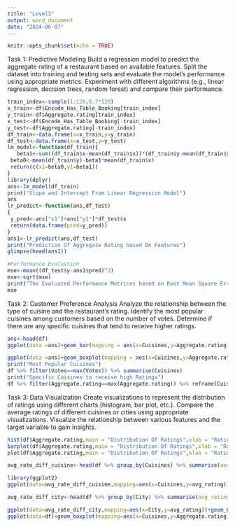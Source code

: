 ```yaml
---
title: "Level3"
output: word_document
date: "2024-06-07"
---
```


```r
knitr::opts_chunk$set(echo = TRUE)
```

Task 1: Predictive Modeling
Build a regression model to predict the
aggregate rating of a restaurant based on
available features.
Split the dataset into training and testing sets
and evaluate the model's performance using
appropriate metrics.
Experiment with different algorithms (e.g.,
linear regression, decision trees, random
forest) and compare their performance.

```r
train_index<-sample(1:120,0.7*120)
x_train<-df$Encode_Has_Table_Booking[train_index]
y_train<-df$Aggregate.rating[train_index]
x_test<-df$Encode_Has_Table_Booking[-train_index]
y_test<-df$Aggregate.rating[-train_index]
df_train<-data.frame(x=x_train,y=y_train)
df_test<-data.frame(x=x_test,y=y_test)
lm_model<-function(df_train){
   beta1<-sum((df_train$x-mean(df_train$x))*(df_train$y-mean(df_train$y)))/sum((df_train$x-mean(df_train$x))^2)
 beta0<-mean(df_train$y)-beta1*mean(df_train$x)
 return(c(x1=beta0,y1=beta1))
}
library(dplyr)
ans<-lm_model(df_train)
print("Slope and Intercept From Linear Regression Model")
ans
lr_predict<-function(ans,df_test)
{
 y_pred<-ans["x1"]+ans["y1"]*df_test$x
 return(data.frame(pred=y_pred))
}
ans1<-lr_predict(ans,df_test)
print("Prediction Of Aggregate Rating based On Features")
glimpse(head(ans1))

#Performance Evaluation
mse<-mean((df_test$y-ans1$pred)^2)
mse<-sqrt(mse)
print("The Evaluated Performance Metrices based on Root Mean Square Error")
mse

```
Task 2: Customer Preference Analysis
Analyze the relationship between the type of
cuisine and the restaurant's rating.
Identify the most popular cuisines among
customers based on the number of votes.
Determine if there are any specific cuisines
that tend to receive higher ratings.
```r
ans<-head(df)
ggplot(data =ans)+geom_bar(mapping = aes(x=Cuisines,y=Aggregate.rating),stat = "identity")

ggplot(data =ans)+geom_boxplot(mapping = aes(x=Cuisines,y=Aggregate.rating))
print("Most Popular Cuisines")
df %>% filter(Votes==max(Votes)) %>% summarise(Cuisines)
print("Specific Cuisines to receive high Ratings")
df %>% filter(Aggregate.rating==max(Aggregate.rating)) %>% reframe(Cuisines)
```

Task 3: Data Visualization
Create visualizations to represent the distribution
of ratings using different charts (histogram, bar
plot, etc.).
Compare the average ratings of different cuisines
or cities using appropriate visualizations.
Visualize the relationship between various
features and the target variable to gain insights.

```r
hist(df$Aggregate.rating,main = "Distribution Of Ratings",xlab = "Rating",ylab = "Frequency")
barplot(df$Aggregate.rating,main = "Distribution Of Ratings",xlab = "Rating",ylab = "Frequency")
plot(df$Aggregate.rating,main = "Distribution Of Ratings",xlab = "Rating",ylab = "Frequency")

avg_rate_diff_cuisine<-head(df %>% group_by(Cuisines) %>% summarise(avg_rating=mean(Aggregate.rating)),4)

library(ggplot2)
ggplot(data=avg_rate_diff_cuisine,mapping=aes(x=Cuisines,y=avg_rating))+geom_bar(stat="identity")+labs(title = "Comparison of Ratings Vs Cuisines")

avg_rate_diff_city<-head(df %>% group_by(City) %>% summarise(avg_rating=mean(Aggregate.rating)),4)

ggplot(data=avg_rate_diff_city,mapping=aes(x=City,y=avg_rating))+geom_bar(stat="identity")+labs(title = "Comparison of Ratings Vs City")
ggplot(data=df)+geom_boxplot(mapping=aes(x=Cuisines,y=Aggregate.rating))+coord_cartesian(xlim = c(0,3))
```

